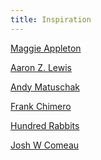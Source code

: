 ```yaml
---
title: Inspiration
---
```



[Maggie Appleton](https://maggieappleton.com/)

[Aaron Z. Lewis](https://aaronzlewis.com/)

[Andy Matuschak](https://100r.co/site/home.html)

[Frank Chimero](https://frankchimero.com/)

[Hundred Rabbits](https://100r.co/site/home.html)

[Josh W Comeau](https://www.joshwcomeau.com/)
